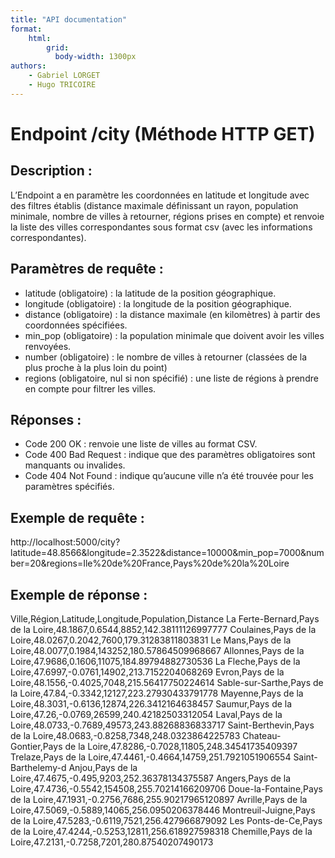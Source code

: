 ```yaml
---
title: "API documentation"
format:
    html: 
        grid: 
          body-width: 1300px
authors:
    - Gabriel LORGET
    - Hugo TRICOIRE
---
```


# Endpoint /city (Méthode HTTP GET)

## Description :
L'Endpoint a en paramètre les coordonnées en latitude et longitude avec des filtres établis (distance maximale définissant un rayon, population minimale, nombre de villes à retourner, régions prises en compte) et renvoie la liste des villes correspondantes sous format csv (avec les informations correspondantes).

## Paramètres de requête :
- latitude (obligatoire) : la latitude de la position géographique.
- longitude (obligatoire) : la longitude de la position géographique.
- distance (obligatoire) : la distance maximale (en kilomètres) à partir des coordonnées spécifiées.
- min_pop (obligatoire) : la population minimale que doivent avoir les villes renvoyées.
- number (obligatoire) : le nombre de villes à retourner (classées de la plus proche à la plus loin du point)
- regions (obligatoire, nul si non spécifié) : une liste de régions à prendre en compte pour filtrer les villes.

## Réponses :
- Code 200 OK : renvoie une liste de villes au format CSV.
- Code 400 Bad Request : indique que des paramètres obligatoires sont manquants ou invalides.
- Code 404 Not Found : indique qu'aucune ville n'a été trouvée pour les paramètres spécifiés.

## Exemple de requête :
http://localhost:5000/city?latitude=48.8566&longitude=2.3522&distance=10000&min_pop=7000&number=20&regions=Ile%20de%20France,Pays%20de%20la%20Loire

## Exemple de réponse :
Ville,Région,Latitude,Longitude,Population,Distance
La Ferte-Bernard,Pays de la Loire,48.1867,0.6544,8852,142.38111126997777
Coulaines,Pays de la Loire,48.0267,0.2042,7600,179.31283811803831
Le Mans,Pays de la Loire,48.0077,0.1984,143252,180.57864509968667
Allonnes,Pays de la Loire,47.9686,0.1606,11075,184.89794882730536
La Fleche,Pays de la Loire,47.6997,-0.0761,14902,213.7152204068269
Evron,Pays de la Loire,48.1556,-0.4025,7048,215.56417750224614
Sable-sur-Sarthe,Pays de la Loire,47.84,-0.3342,12127,223.27930433791778
Mayenne,Pays de la Loire,48.3031,-0.6136,12874,226.3412164638457
Saumur,Pays de la Loire,47.26,-0.0769,26599,240.42182503312054
Laval,Pays de la Loire,48.0733,-0.7689,49573,243.88268836833717
Saint-Berthevin,Pays de la Loire,48.0683,-0.8258,7348,248.0323864225783
Chateau-Gontier,Pays de la Loire,47.8286,-0.7028,11805,248.34541735409397
Trelaze,Pays de la Loire,47.4461,-0.4664,14759,251.7921051906554
Saint-Barthelemy-d Anjou,Pays de la Loire,47.4675,-0.495,9203,252.36378134375587
Angers,Pays de la Loire,47.4736,-0.5542,154508,255.70214166209706
Doue-la-Fontaine,Pays de la Loire,47.1931,-0.2756,7686,255.90217965120897
Avrille,Pays de la Loire,47.5069,-0.5889,14065,256.0950206378446
Montreuil-Juigne,Pays de la Loire,47.5283,-0.6119,7521,256.427966879092
Les Ponts-de-Ce,Pays de la Loire,47.4244,-0.5253,12811,256.618927598318
Chemille,Pays de la Loire,47.2131,-0.7258,7201,280.87540207490173